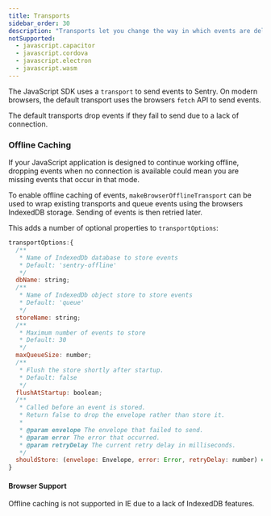 ```yaml
---
title: Transports
sidebar_order: 30
description: "Transports let you change the way in which events are delivered to Sentry."
notSupported:
  - javascript.capacitor
  - javascript.cordova
  - javascript.electron
  - javascript.wasm
---
```


The JavaScript SDK uses a `transport` to send events to Sentry. On modern
browsers, the default transport uses the browsers `fetch` API to send events.

The default transports drop events if they fail to send due to a lack of connection.

### Offline Caching

If your JavaScript application is designed to continue working offline,
dropping events when no connection is available could mean you are missing
events that occur in that mode.

To enable offline caching of events, `makeBrowserOfflineTransport` can be used
to wrap existing transports and queue events using the browsers IndexedDB storage.
Sending of events is then retried later.

<PlatformContent includePath="configuration/offline" />

This adds a number of optional properties to `transportOptions`:

```javascript
transportOptions:{
  /**
   * Name of IndexedDb database to store events
   * Default: 'sentry-offline'
   */
  dbName: string;
  /**
   * Name of IndexedDb object store to store events
   * Default: 'queue'
   */
  storeName: string;
  /**
   * Maximum number of events to store
   * Default: 30
   */
  maxQueueSize: number;
  /**
   * Flush the store shortly after startup.
   * Default: false
   */
  flushAtStartup: boolean;
  /**
   * Called before an event is stored.
   * Return false to drop the envelope rather than store it.
   *
   * @param envelope The envelope that failed to send.
   * @param error The error that occurred.
   * @param retryDelay The current retry delay in milliseconds.
   */
  shouldStore: (envelope: Envelope, error: Error, retryDelay: number) => boolean | Promise<boolean>;
}
```

#### Browser Support

Offline caching is not supported in IE due to a lack of IndexedDB features.
